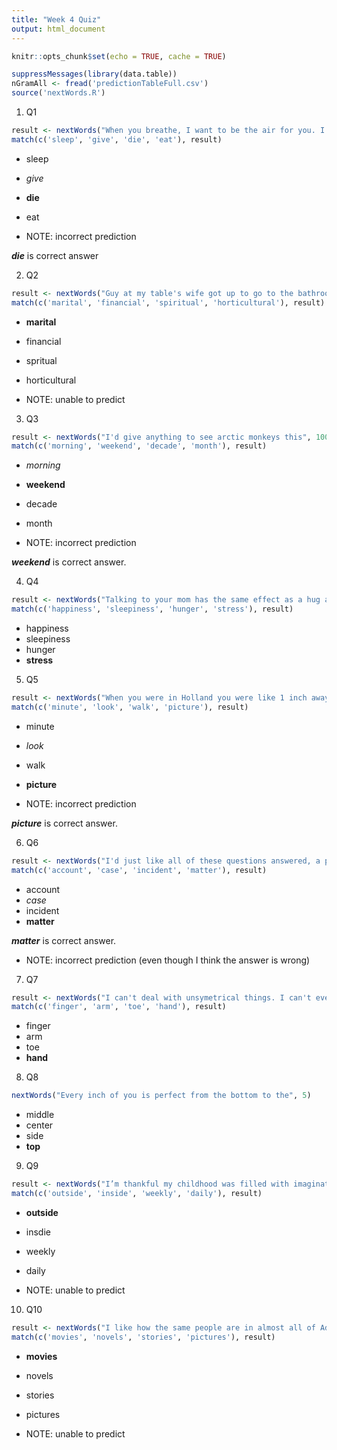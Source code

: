 ```yaml
---
title: "Week 4 Quiz"
output: html_document
---
```


```r
knitr::opts_chunk$set(echo = TRUE, cache = TRUE)
```

```r
suppressMessages(library(data.table))
nGramAll <- fread('predictionTableFull.csv')
source('nextWords.R')
```

1. Q1
```r
result <- nextWords("When you breathe, I want to be the air for you. I'll be there for you, I'd live and I'd", 100)
match(c('sleep', 'give', 'die', 'eat'), result)
```
  - sleep
  - *give*
  - **die**
  - eat
  
  - NOTE: incorrect prediction

***die*** is correct answer

2. Q2
```r
result <- nextWords("Guy at my table's wife got up to go to the bathroom and I asked about dessert and he started telling me about his", 100)
match(c('marital', 'financial', 'spiritual', 'horticultural'), result)
```
  - **marital**
  - financial
  - spritual
  - horticultural
  
  - NOTE: unable to predict

3. Q3
```r
result <- nextWords("I'd give anything to see arctic monkeys this", 100)
match(c('morning', 'weekend', 'decade', 'month'), result)
```
  - *morning*
  - **weekend**
  - decade
  - month
  
  - NOTE: incorrect prediction

***weekend*** is correct answer.

4. Q4
```r
result <- nextWords("Talking to your mom has the same effect as a hug and helps reduce your", 100)
match(c('happiness', 'sleepiness', 'hunger', 'stress'), result)
```
  - happiness
  - sleepiness
  - hunger
  - **stress**
  
5. Q5
```r
result <- nextWords("When you were in Holland you were like 1 inch away from me but you hadn't time to take a", 1000)
match(c('minute', 'look', 'walk', 'picture'), result)
```
  - minute
  - *look*
  - walk
  - **picture**
  
  - NOTE: incorrect prediction

***picture*** is correct answer.

6. Q6
```r
result <- nextWords("I'd just like all of these questions answered, a presentation of evidence, and a jury to settle the", 1000)
match(c('account', 'case', 'incident', 'matter'), result)
```
  - account
  - *case*
  - incident
  - **matter**

***matter*** is correct answer.
  
  - NOTE: incorrect prediction (even though I think the answer is wrong)

7. Q7
```r
result <- nextWords("I can't deal with unsymetrical things. I can't even hold an uneven number of bags of groceries in each", 1000)
match(c('finger', 'arm', 'toe', 'hand'), result)
```
  - finger
  - arm
  - toe
  - **hand**

8. Q8
```r
nextWords("Every inch of you is perfect from the bottom to the", 5)
```

  - middle
  - center
  - side
  - **top**

9. Q9
```r
result <- nextWords("I’m thankful my childhood was filled with imagination and bruises from playing", 1000)
match(c('outside', 'inside', 'weekly', 'daily'), result)
```
  - **outside**
  - insdie
  - weekly
  - daily

  - NOTE: unable to predict

10. Q10
```r
result <- nextWords("I like how the same people are in almost all of Adam Sandler's", 100)
match(c('movies', 'novels', 'stories', 'pictures'), result)
```
  - **movies**
  - novels
  - stories
  - pictures
  
  - NOTE: unable to predict
